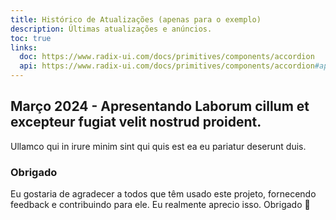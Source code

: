 ```yaml
---
title: Histórico de Atualizações (apenas para o exemplo)
description: Últimas atualizações e anúncios.
toc: true
links:
  doc: https://www.radix-ui.com/docs/primitives/components/accordion
  api: https://www.radix-ui.com/docs/primitives/components/accordion#api-reference
---
```


## Março 2024 - Apresentando Laborum cillum et excepteur fugiat velit nostrud proident.

Ullamco qui in irure minim sint qui quis est ea eu pariatur deserunt duis.

### Obrigado

Eu gostaria de agradecer a todos que têm usado este projeto, fornecendo feedback e contribuindo para ele. Eu realmente aprecio isso. Obrigado 🙏
